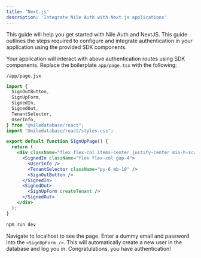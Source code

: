 ```yaml
---
title: 'Next.js'
description: 'Integrate Nile Auth with Next.js applications'
---
```


This guide will help you get started with Nile Auth and NextJS. This guide outlines the steps required to configure and integrate authentication in your application using the provided SDK components.

<Steps>
<CreateNextApp/>
<InstallNile/>
<Step title="Use SDK Components">

Your application will interact with above authentication routes using SDK components. Replace the boilerplate `app/page.tsx` with the following:

`/app/page.jsx`
```jsx
import {
  SignOutButton,
  SignUpForm,
  SignedIn,
  SignedOut,
  TenantSelector,
  UserInfo,
} from "@niledatabase/react";
import "@niledatabase/react/styles.css";

export default function SignUpPage() {
  return (
    <div className="flex flex-col items-center justify-center min-h-screen">
      <SignedIn className="flex flex-col gap-4">
        <UserInfo />
        <TenantSelector className="py-6 mb-10" />
        <SignOutButton />
      </SignedIn>
      <SignedOut>
        <SignUpForm createTenant />
      </SignedOut>
    </div>
  );
}
```
</Step>
<Step title="Run and Log in to your application">

```bash
npm run dev
```

Navigate to localhost to see the page. Enter a dummy email and password into the `<SignUpForm />`. This will automatically create a new user in the database and log you in. Congratulations, you have authentication!
</Step>

</Steps>